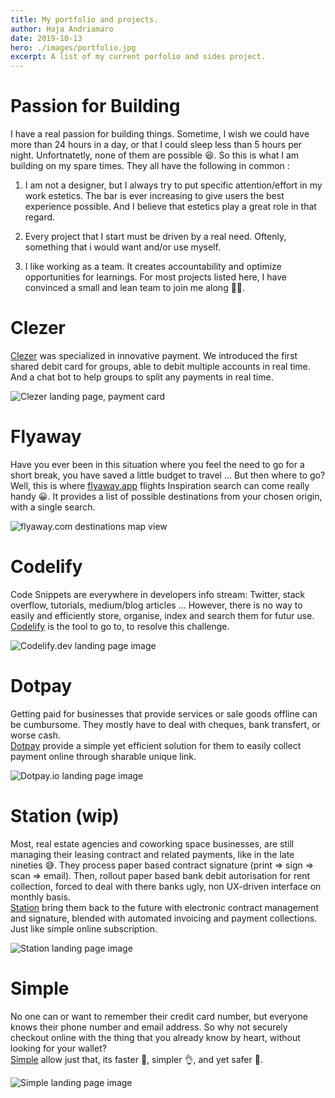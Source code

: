 ```yaml
---
title: My portfolio and projects.
author: Haja Andriamaro
date: 2019-10-13
hero: ./images/portfolio.jpg
excerpt: A list of my current porfolio and sides project.
---
```


# Passion for Building 

I have a real passion for building things. Sometime, I wish we could have more than 24 hours in a day, 
or that I could sleep less than 5 hours per night. Unfortnatetly, none of them are possible 😆. 
So this is what I am building on my spare times. They all have the following in common :

1. I am not a designer, but I always try to put specific attention/effort in my work estetics. 
The bar is ever increasing to give users the best experience possible. And I believe that estetics play a great role in that regard.

2. Every project that I start must be driven by a real need. Oftenly, something 
that i would want and/or use myself.

3. I like working as a team. It creates accountability and optimize opportunities for learnings. For most projects listed here, I have convinced a small and lean team to join me along 👨‍💻.


# Clezer

[Clezer](http://clezer.app) was specialized in innovative payment. We introduced the first shared debit card for groups, able to debit multiple accounts in real time.
And a chat bot to help groups to split any payments in real time.

<div class="Image__Medium">
  <img src="./images/clezer-2.png" alt="Clezer landing page, payment card" />
</div>


# Flyaway

Have you ever been in this situation where you feel the need to go for a short break, 
you have saved a little budget to travel ... But then where to go?  
Well, this is where [flyaway.app](http://flyaway.app) flights Inspiration search can come really handy 😀. 
It provides a list of possible destinations from your chosen origin, with a single search.


<div class="Image__Medium">
  <img src="./images/map-2.png" alt="flyaway.com destinations map view" />
</div>

# Codelify

Code Snippets are everywhere in developers info stream: Twitter, stack overflow, tutorials, medium/blog articles ... However, there is no way to easily and efficiently store, organise, index and search them for futur use.  
[Codelify](http://bit.ly/codelify) is the tool to go to, to resolve this challenge.

<div class="Image__Medium">
  <img src="./images/codelify-landing.png" alt="Codelify.dev landing page image" />
</div>

# Dotpay

Getting paid for businesses that provide services or sale goods offline can be cumbursome. They mostly have to deal with cheques, bank transfert, or worse cash.  
[Dotpay](http://bit.ly/dotpayio) provide a simple yet efficient solution for them to easily collect payment online through sharable unique link.
<div class="Image__Medium">
  <img src="./images/dotpay.png" alt="Dotpay.io landing page image" />
</div>

# Station (wip)

Most, real estate agencies and coworking space businesses, are still managing their leasing contract and related payments, like in the late nineties 😅. They process paper based contract signature (print => sign => scan => email). Then, rollout paper based bank debit autorisation for rent collection, forced to deal with there banks ugly, non UX-driven interface on monthly basis.  
[Station](http://bit.ly/getonstation) bring them back to the future with electronic contract management and signature, blended with automated invoicing and payment collections. Just like simple online subscription.
<div class="Image__Medium">
  <img src="./images/station.png" alt="Station landing page image" />
</div>

# Simple
No one can or want to remember their credit card number, but everyone knows their phone number and email address. So why not securely checkout online with the thing that you already know by heart, without looking for your wallet?  
[Simple](http://bit.ly/usesimple) allow just that, its faster 🚀, simpler 👌, and yet safer 🔐.
<div class="Image__Medium">
  <img src="./images/simple.png" alt="Simple landing page image" />
</div>